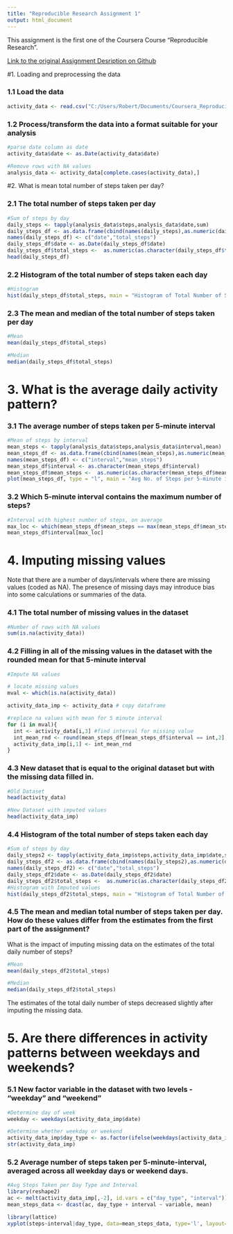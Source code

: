 ---
title: "Reproducible Research Assignment 1"
output: html_document
---
This assignment is the first one of the Coursera Course "Reproducible Research". 

[Link to the original Assignment Desription on Github](http://github.com/rdpeng/RepData_PeerAssessment1)


#1. Loading and preprocessing the data

### 1.1 Load the data 
```{r load_data, echo = TRUE}
activity_data <- read.csv("C:/Users/Robert/Documents/Coursera_Reproducible_Research/activity.csv", header = TRUE)
```

### 1.2 Process/transform the data into a format suitable for your analysis
```{r transform, echo = TRUE}
#parse date column as date
activity_data$date <- as.Date(activity_data$date)

#Remove rows with NA values
analysis_data <- activity_data[complete.cases(activity_data),]

```


#2. What is mean total number of steps taken per day?

### 2.1 The total number of steps taken per day
```{r total_num_steps, echo = TRUE}
#Sum of steps by day
daily_steps <- tapply(analysis_data$steps,analysis_data$date,sum)
daily_steps_df <- as.data.frame(cbind(names(daily_steps),as.numeric(daily_steps))) 
names(daily_steps_df) <- c("date","total_steps")
daily_steps_df$date <- as.Date(daily_steps_df$date)
daily_steps_df$total_steps <-  as.numeric(as.character(daily_steps_df$total_steps))
head(daily_steps_df)
```

### 2.2 Histogram of the total number of steps taken each day
```{r total_num_steps_hist, echo = TRUE}
#Histogram
hist(daily_steps_df$total_steps, main = "Histogram of Total Number of Steps per Day", xlab = "Total Daily Steps", breaks = 12)
```

### 2.3 The mean and median of the total number of steps taken per day
```{r total_num_steps_loc, echo = TRUE}
#Mean
mean(daily_steps_df$total_steps)

#Median
median(daily_steps_df$total_steps)
```


# 3. What is the average daily activity pattern?

### 3.1 The average number of steps taken per 5-minute interval
```{r mean_num_steps, echo = TRUE}
#Mean of steps by interval
mean_steps <- tapply(analysis_data$steps,analysis_data$interval,mean)
mean_steps_df <- as.data.frame(cbind(names(mean_steps),as.numeric(mean_steps))) 
names(mean_steps_df) <- c("interval","mean_steps")
mean_steps_df$interval <- as.character(mean_steps_df$interval)
mean_steps_df$mean_steps <-  as.numeric(as.character(mean_steps_df$mean_steps))
plot(mean_steps_df, type = "l", main = "Avg No. of Steps per 5-minute interval", xlab = "Interval", ylab = "Avg Steps")
```

### 3.2 Which 5-minute interval contains the maximum number of steps?

```{r max_mean_steps, echo = TRUE}
#Interval with highest number of steps, on average
max_loc <- which(mean_steps_df$mean_steps == max(mean_steps_df$mean_steps))
mean_steps_df$interval[max_loc]
```

# 4. Imputing missing values

Note that there are a number of days/intervals where there are missing values (coded as NA). The presence of missing days may introduce bias into some calculations or summaries of the data.

### 4.1 The total number of missing values in the dataset
```{r num_na, echo = TRUE}
#Number of rows with NA values
sum(is.na(activity_data))
```


### 4.2 Filling in all of the missing values in the dataset with the rounded mean for that 5-minute interval
```{r impute, echo = TRUE}
#Impute NA values

# locate missing values
mval <- which(is.na(activity_data))

activity_data_imp <- activity_data # copy dataframe

#replace na values with mean for 5 minute interval
for (i in mval){
  int <- activity_data[i,3] #find interval for missing value
  int_mean_rnd <- round(mean_steps_df[mean_steps_df$interval == int,2],0) #find mean interval and round it
  activity_data_imp[i,1] <- int_mean_rnd
} 
```

### 4.3 New dataset that is equal to the original dataset but with the missing data filled in.
```{r imputed_dataset, echo = TRUE}
#Old Dataset
head(activity_data)

#New Dataset with imputed values
head(activity_data_imp)
```

### 4.4 Histogram of the total number of steps taken each day
```{r total_num_steps_hist2, echo = TRUE}
#Sum of steps by day
daily_steps2 <- tapply(activity_data_imp$steps,activity_data_imp$date,sum)
daily_steps_df2 <- as.data.frame(cbind(names(daily_steps2),as.numeric(daily_steps2))) 
names(daily_steps_df2) <- c("date","total_steps")
daily_steps_df2$date <- as.Date(daily_steps_df2$date)
daily_steps_df2$total_steps <-  as.numeric(as.character(daily_steps_df2$total_steps))
#Histogram with Imputed values
hist(daily_steps_df2$total_steps, main = "Histogram of Total Number of Steps per Day", xlab = "Total Daily Steps", breaks = 12)
```


### 4.5 The mean and median total number of steps taken per day. How do these values differ from the estimates from the first part of the assignment?

What is the impact of imputing missing data on the estimates of the total daily number of steps?
 
```{r total_num_steps_loc2, echo = TRUE}
#Mean
mean(daily_steps_df2$total_steps)

#Median
median(daily_steps_df2$total_steps)
``` 

The estimates of the total daily number of steps decreased slightly after imputing the missing data.

# 5. Are there differences in activity patterns between weekdays and weekends?

### 5.1 New factor variable in the dataset with two levels - "weekday" and "weekend"
```{r weekdays, echo = TRUE}
#Determine day of week
weekday <- weekdays(activity_data_imp$date)

#Determine whether weekday or weekend
activity_data_imp$day_type <- as.factor(ifelse(weekdays(activity_data_imp$date) %in% c("Sonntag","Samstag") == TRUE,"weekend", "weekday"))
str(activity_data_imp)
``` 

### 5.2 Average number of steps taken per 5-minute-interval, averaged across all weekday days or weekend days. 
```{r avg_steps_per_day_type, echo = TRUE}
#Avg Steps Taken per Day Type and Interval
library(reshape2)
ac <- melt(activity_data_imp[,-2], id.vars = c("day_type", "interval"))
mean_steps_data <- dcast(ac, day_type + interval ~ variable, mean)

library(lattice)
xyplot(steps~interval|day_type, data=mean_steps_data, type='l', layout=c(1,2),main="Avg Steps per Day Type and Interval", xlab="Interval",ylab="Steps")

``` 

